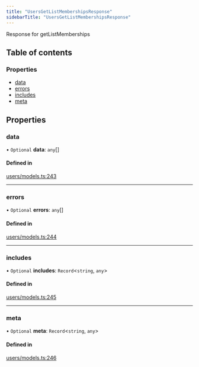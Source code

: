 ```yaml
---
title: "UsersGetListMembershipsResponse"
sidebarTitle: "UsersGetListMembershipsResponse"
---
```


Response for getListMemberships

## Table of contents

### Properties

- [data](/xdks/typescript/reference/interfaces/UsersGetListMembershipsResponse#data)
- [errors](/xdks/typescript/reference/interfaces/UsersGetListMembershipsResponse#errors)
- [includes](/xdks/typescript/reference/interfaces/UsersGetListMembershipsResponse#includes)
- [meta](/xdks/typescript/reference/interfaces/UsersGetListMembershipsResponse#meta)

## Properties

### data

• `Optional` **data**: `any`[]

#### Defined in

[users/models.ts:243](https://github.com/xdevplatform/xdk/blob/298ca9350d035e40e7c8ee0753c50052819a41e2/xdk/typescript/src/users/models.ts#L243)

___

### errors

• `Optional` **errors**: `any`[]

#### Defined in

[users/models.ts:244](https://github.com/xdevplatform/xdk/blob/298ca9350d035e40e7c8ee0753c50052819a41e2/xdk/typescript/src/users/models.ts#L244)

___

### includes

• `Optional` **includes**: `Record`\<`string`, `any`\>

#### Defined in

[users/models.ts:245](https://github.com/xdevplatform/xdk/blob/298ca9350d035e40e7c8ee0753c50052819a41e2/xdk/typescript/src/users/models.ts#L245)

___

### meta

• `Optional` **meta**: `Record`\<`string`, `any`\>

#### Defined in

[users/models.ts:246](https://github.com/xdevplatform/xdk/blob/298ca9350d035e40e7c8ee0753c50052819a41e2/xdk/typescript/src/users/models.ts#L246)

